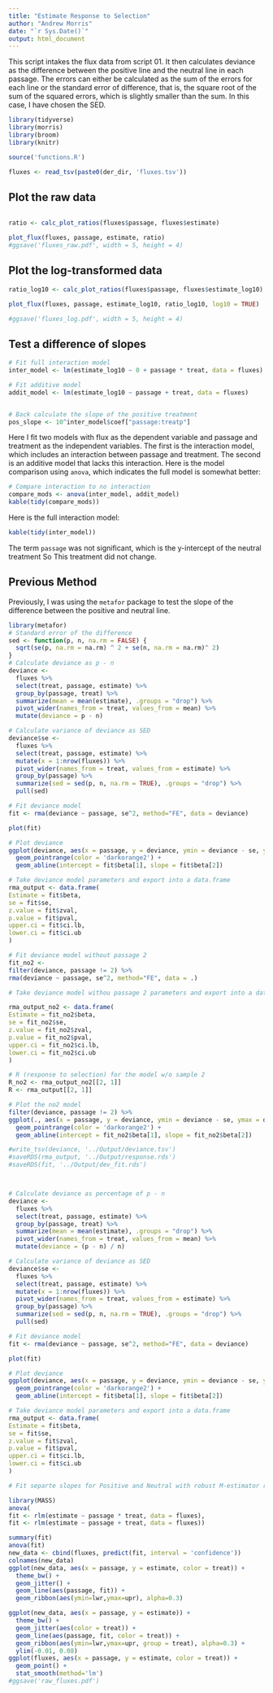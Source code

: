 ```yaml
---
title: "Estimate Response to Selection"
author: "Andrew Morris"
date: "`r Sys.Date()`"
output: html_document
---
```


This script intakes the flux data from script 01. It then calculates deviance
as the difference between the positive line and the neutral line in each
passage. The errors can either be calculated as the sum of the errors for
each line or the standard error of difference, that is, the square root of
the sum of the squared errors, which is slightly smaller than the sum. In
this case, I have chosen the SED.
```r
library(tidyverse)
library(morris)
library(broom)
library(knitr)
```

```r
source('functions.R')
```

```r
fluxes <- read_tsv(paste0(der_dir, 'fluxes.tsv'))
```

## Plot the raw data

```r

```

```r
ratio <- calc_plot_ratios(fluxes$passage, fluxes$estimate)

plot_flux(fluxes, passage, estimate, ratio)
#ggsave('fluxes_raw.pdf', width = 5, height = 4)
```

## Plot the log-transformed data

```r
ratio_log10 <- calc_plot_ratios(fluxes$passage, fluxes$estimate_log10)

plot_flux(fluxes, passage, estimate_log10, ratio_log10, log10 = TRUE)

#ggsave('fluxes_log.pdf', width = 5, height = 4)
```

## Test a difference of slopes

```r
# Fit full interaction model
inter_model <- lm(estimate_log10 ~ 0 + passage * treat, data = fluxes)

# Fit additive model
addit_model <- lm(estimate_log10 ~ passage + treat, data = fluxes)


# Back calculate the slope of the positive treatment
pos_slope <- 10^inter_model$coef["passage:treatp"]
```

Here I fit two models with flux as the dependent variable and passage and treatment as the independent variables. The first is the interaction model, which includes an interaction between passage and treatment. The second is an additive model that lacks this interaction. Here is the model comparison using `anova`, which indicates the full model is somewhat better:

```r
# Compare interaction to no interaction
compare_mods <- anova(inter_model, addit_model)
kable(tidy(compare_mods))
```

Here is the full interaction model:

```r
kable(tidy(inter_model))
```

The term `passage` was not significant, which is the y-intercept of the neutral treatment So This treatment did not change. 

## Previous Method

Previously, I was using the `metafor` package to test the slope of the difference between the positive and neutral line. 

```r

library(metafor)
# Standard error of the difference
sed <- function(p, n, na.rm = FALSE) {
  sqrt(se(p, na.rm = na.rm) ^ 2 + se(n, na.rm = na.rm)^ 2)
}
# Calculate deviance as p - n
deviance <-
  fluxes %>% 
  select(treat, passage, estimate) %>% 
  group_by(passage, treat) %>% 
  summarize(mean = mean(estimate), .groups = "drop") %>% 
  pivot_wider(names_from = treat, values_from = mean) %>% 
  mutate(deviance = p - n)

# Calculate variance of deviance as SED
deviance$se <-
  fluxes %>% 
  select(treat, passage, estimate) %>% 
  mutate(x = 1:nrow(fluxes)) %>% 
  pivot_wider(names_from = treat, values_from = estimate) %>% 
  group_by(passage) %>% 
  summarize(sed = sed(p, n, na.rm = TRUE), .groups = "drop") %>%
  pull(sed)

# Fit deviance model
fit <- rma(deviance ~ passage, se^2, method="FE", data = deviance)

plot(fit)

# Plot deviance
ggplot(deviance, aes(x = passage, y = deviance, ymin = deviance - se, ymax = deviance + se)) + 
  geom_pointrange(color = 'darkorange2') + 
  geom_abline(intercept = fit$beta[1], slope = fit$beta[2])

# Take deviance model parameters and export into a data.frame
rma_output <- data.frame(
Estimate = fit$beta,
se = fit$se,
z.value = fit$zval,
p.value = fit$pval,
upper.ci = fit$ci.lb,
lower.ci = fit$ci.ub
)

# Fit deviance model without passage 2
fit_no2 <- 
filter(deviance, passage != 2) %>% 
rma(deviance ~ passage, se^2, method="FE", data = .)

# Take deviance model withou passage 2 parameters and export into a data.frame

rma_output_no2 <- data.frame(
Estimate = fit_no2$beta,
se = fit_no2$se,
z.value = fit_no2$zval,
p.value = fit_no2$pval,
upper.ci = fit_no2$ci.lb,
lower.ci = fit_no2$ci.ub
)

# R (response to selection) for the model w/o sample 2
R_no2 <- rma_output_no2[[2, 1]]
R <- rma_output[[2, 1]]

# Plot the no2 model
filter(deviance, passage != 2) %>% 
ggplot(., aes(x = passage, y = deviance, ymin = deviance - se, ymax = deviance + se)) + 
  geom_pointrange(color = 'darkorange2') + 
  geom_abline(intercept = fit_no2$beta[1], slope = fit_no2$beta[2])

#write_tsv(deviance, '../Output/deviance.tsv')
#saveRDS(rma_output, '../Output/response.rds')
#saveRDS(fit, '../Output/dev_fit.rds')



# Calculate deviance as percentage of p - n
deviance <-
  fluxes %>% 
  select(treat, passage, estimate) %>% 
  group_by(passage, treat) %>% 
  summarize(mean = mean(estimate), .groups = "drop") %>% 
  pivot_wider(names_from = treat, values_from = mean) %>% 
  mutate(deviance = (p - n) / n)

# Calculate variance of deviance as SED
deviance$se <-
  fluxes %>% 
  select(treat, passage, estimate) %>% 
  mutate(x = 1:nrow(fluxes)) %>% 
  pivot_wider(names_from = treat, values_from = estimate) %>% 
  group_by(passage) %>% 
  summarize(sed = sed(p, n, na.rm = TRUE), .groups = "drop") %>%
  pull(sed)

# Fit deviance model
fit <- rma(deviance ~ passage, se^2, method="FE", data = deviance)

plot(fit)

# Plot deviance
ggplot(deviance, aes(x = passage, y = deviance, ymin = deviance - se, ymax = deviance + se)) + 
  geom_pointrange(color = 'darkorange2') + 
  geom_abline(intercept = fit$beta[1], slope = fit$beta[2])

# Take deviance model parameters and export into a data.frame
rma_output <- data.frame(
Estimate = fit$beta,
se = fit$se,
z.value = fit$zval,
p.value = fit$pval,
upper.ci = fit$ci.lb,
lower.ci = fit$ci.ub
)

# Fit separte slopes for Positive and Neutral with robust M-estimator regression

library(MASS)
anova(
fit <- rlm(estimate ~ passage * treat, data = fluxes),
fit <- rlm(estimate ~ passage + treat, data = fluxes))

summary(fit)
anova(fit)
new_data <- cbind(fluxes, predict(fit, interval = 'confidence'))
colnames(new_data) 
ggplot(new_data, aes(x = passage, y = estimate, color = treat)) +
  theme_bw() +
  geom_jitter() +
  geom_line(aes(passage, fit)) +
  geom_ribbon(aes(ymin=lwr,ymax=upr), alpha=0.3)

ggplot(new_data, aes(x = passage, y = estimate)) +
  theme_bw() +
  geom_jitter(aes(color = treat)) +
  geom_line(aes(passage, fit, color = treat)) +
  geom_ribbon(aes(ymin=lwr,ymax=upr, group = treat), alpha=0.3) +
  ylim(-0.01, 0.08)
ggplot(fluxes, aes(x = passage, y = estimate, color = treat)) + 
  geom_point() + 
  stat_smooth(method='lm')
#ggsave('raw_fluxes.pdf')
```